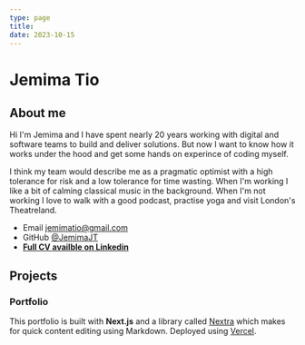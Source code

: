 ```yaml
---
type: page
title:
date: 2023-10-15
---
```


# Jemima Tio

## About me

Hi I'm Jemima and  I have spent nearly 20 years working with digital and software teams to build and deliver solutions. But now I want to know how it works under the hood and get some hands on experince of coding myself.

I think my team would describe me as a pragmatic optimist with a high tolerance for risk and a low tolerance for time wasting. When I'm working I like a bit of calming classical music in the background. When I'm not working I love to walk with a good podcast, practise yoga and visit London's Theatreland.

- Email jemimatio@gmail.com
- GitHub [@JemimaJT](https://github.com/JemimaJT)
- **[Full CV availble on Linkedin](https://www.linkedin.com/in/jemimatio/)**

## Projects

### Portfolio

This portfolio is built with **Next.js** and a library called [Nextra](https://nextra.vercel.app/) which makes for quick content editing using Markdown. Deployed using [Vercel](https://vercel.com/).
